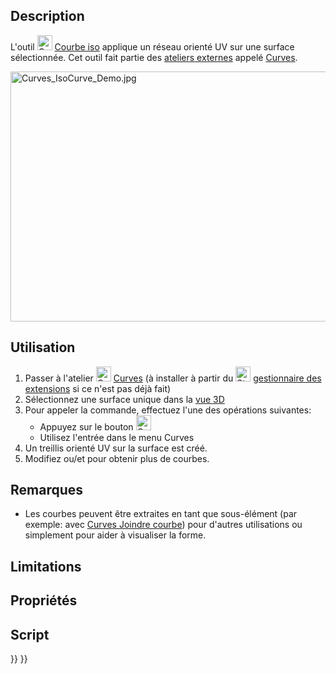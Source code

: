 <languages/>

{{Docnav/fr
|[[Curves_ParametricSolid/fr|Solide paramétrique]]
|[[Curves_SketchOnSurface/fr|Esquisse sur surface]]
|[[Curves_Workbench/fr|Atelier Curves]]
|IconL=Curves_ParametricSolid.svg
|IconR=Curves_SketchOnSurface.svg
|IconC=Curves_workbench_icon.svg
}}

{{GuiCommand/fr
|Name=Curves IsoCurve
|Name/fr=Curves Courbes iso
|MenuLocation=Surfaces → IsoCurve
|Workbenches=[[Curves_Workbench/fr|Curves]]
|SeeAlso=[[Curves_JoinCurve/fr|Curves Joindre courbe]]
}}

==Description==

L'outil [[Image:Curves_IsoCurve.svg|24px]] [[Curves_IsoCurve/fr|Courbe iso]] applique un réseau orienté UV sur une surface sélectionnée. Cet outil fait partie des [[External_workbenches/fr|ateliers externes]] appelé [[Curves_Workbench/fr|Curves]].

[[File:Curves_IsoCurve_Demo.jpg|600x400px]]
{{Caption|Ci-dessus: montre les surfaces avant (gauche) et après (droite) une fois appliqué Courbe iso}}

<span id="Usage"></span>
==Utilisation==

# Passer à l'atelier [[Image:Curves_workbench_icon.svg|24px]] [[Curves_Workbench/fr|Curves]] (à installer à partir du [[Image:Std_AddonMgr.svg|24px]] [[Std_AddonMgr/fr|gestionnaire des extensions]] si ce n'est pas déjà fait)
# Sélectionnez une surface unique dans la [[3D_view/fr|vue 3D]]
# Pour appeler la commande, effectuez l'une des opérations suivantes:
#* Appuyez sur le bouton [[Image:Curves_IsoCurve.svg|24px]]
#* Utilisez l'entrée {{MenuCommand|Surfaces → IsoCurve}} dans le menu Curves
# Un treillis orienté UV sur la surface est créé.
# Modifiez {{incode|NumberU}} ou/et {{incode|NumberV}} pour obtenir plus de courbes.

<span id="Notes"></span>
==Remarques==

* Les courbes peuvent être extraites en tant que sous-élément (par exemple: avec [[Curves_JoinCurve/fr|Curves Joindre courbe]]) pour d'autres utilisations ou simplement pour aider à visualiser la forme.

==Limitations==


<span id="Properties"></span>
==Propriétés==


<span id="Scripting"></span>
==Script==


{{Docnav/fr
|[[Curves_ParametricSolid/fr|Solide paramétrique]]
|[[Curves_SketchOnSurface/fr|Esquisse sur surface]]
|[[Curves_Workbench/fr|Atelier Curves]]
|IconL=Curves_ParametricSolid.svg
|IconR=Curves_SketchOnSurface.svg
|IconC=Curves_workbench_icon.svg
}}

{{Curves Tools navi{{#translation:}}}}
{{Userdocnavi{{#translation:}}}}